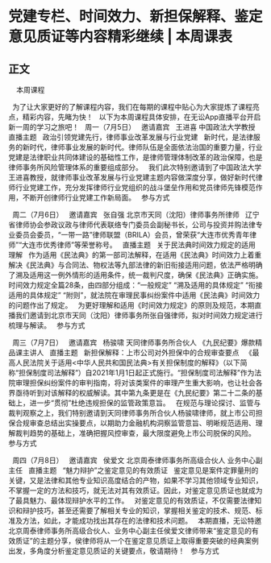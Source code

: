# 党建专栏、时间效力、新担保解释、鉴定意见质证等内容精彩继续 | 本周课表
## 正文
 
 
本周课程
 

 
为了让大家更好的了解课程内容，我们在每期的课程中贴心为大家提炼了课程亮点，精彩内容，先睹为快！
 
以下为本周课程具体安排，在无讼App直播平台开启新一周的学习之旅吧！
 
周一（7月5日）
 
邀请嘉宾
 
王进喜
中国政法大学教授
 
直播主题
 
政治引领党建先行，律师事业改革发展与行业党建
 
新时代，是法律服务的新时代，律师事业发展的新时代。律师队伍是全面依法治国的重要力量，行业党建是法律职业共同体建设的基础性工作，是律师管理体制改革的政治保障，也是律师事务所风险管理体系的重要组成部分。
 
我们此次特别邀请到了中国政法大学王进喜教授，就律师事业改革发展与行业党建主题内容做深度分享，做好新时代律师行业党建工作，充分发挥律师行业党组织的战斗堡垒作用和党员律师先锋模范作用，不断开创律师行业党建工作新局面。
 
参与方式
 

 
周二（7月6日）
 
邀请嘉宾
 
张自强
北京市天同（沈阳）律师事务所律师
 
辽宁省律师协会参政议政与律师代表联络专门委员会副秘书长，公司与投资并购法律专业委员会委员，“一带一路”律师联盟（BRILA）会员，曾荣获“大连市优秀青年律师”“大连市优秀律师”等荣誉称号。
 
直播主题
 
关于民法典时间效力规定的适用理解
 
作为适用《民法典》的第一部司法解释，在适用《民法典》时间效力上着重解决《民法典》与合同法、物权法等九部法律的新旧衔接适用问题，依法严格明确了溯及适用这一例外情形的适用条件，统一裁判尺度，确保《民法典》正确实施。时间效力规定全篇28条，由四部分组成：“一般规定” “溯及适用的具体规定” “衔接适用的具体规定” “附则”，就法院在审理民事纠纷案件中适用《民法典》时间效力的问题作出了规定。
 
为更好理解和适用《时间效力规定》的原则及规范，本期直播我们邀请到北京市天同（沈阳）律师事务所张自强律师，拟对时间效力规定进行梳理与解读。
 
参与方式
 

 
周三（7月7日）
 
邀请嘉宾
 
杨骏啸
天同律师事务所合伙人
《九民纪要》爆款精品课主讲人
 
直播主题
 
新担保解释：上市公司对外担保中的合规审查要点
 
《最高人民法院关于适用<中华人民共和国民法典>有关担保制度的解释》（以下简称“担保制度司法解释”）自2021年1月1日起正式施行。“担保制度司法解释”作为法院审理担保纠纷案件的审判指南，将对该类案件的审理产生重大影响，也让社会各界亟待听到对该解释的权威解读。其中第九条更是在《九民纪要》第二十二条的基础上，进一步“贯彻”杜绝违规担保的监管政策意旨。
 
在规范与理论探讨、监管与裁判观察之上，我们特别邀请到天同律师事务所合伙人杨骏啸律师，就上市公司担保合规审查总结出实操要点，以期助力金融机构洞察监管意旨、明晰规范适用、理解裁判趋势的基础上，准确把握风控审查，最大限度避免上市公司脱保的风险。
 
参与方式


 
周四（7月8日）
 
邀请嘉宾
 
侯爱文
北京周泰律师事务所高级合伙人
业务中心副主任
 
直播主题
 
“魅力辩护”之鉴定意见的有效质证
 
鉴定意见是案件定罪量刑的关键，又是法律和其他专业知识高度结合的产物，如果不学习其他领域专业知识，不掌握一定的方法和技巧，就无法对其有效质证。因此，对鉴定意见质证也就成为了最具魅力、最体现辩护水平的工作。
 
对鉴定意见的有效质证，不仅需要法律知识和辩护技巧，甚至还需要了解相关专业的知识，掌握相关鉴定的技术、规范、标准及方法，如此，才能成功找出其存在的法律和技术问题。
 
本期直播，无讼特邀北京周泰律师事务所高级合伙人、业务中心副主任侯爱文律师带来“鉴定意见的有效质证”的主题分享，侯律师将从一个在鉴定意见质证上取得重要突破的经典案例出发，多角度分析鉴定意见质证的关键要点，敬请期待！
 
参与方式


 
